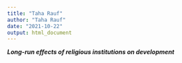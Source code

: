 ```yaml
---
title: "Taha Rauf"
author: "Taha Rauf"
date: "2021-10-22"
output: html_document
---
```


***Long-run effects of religious institutions on development***